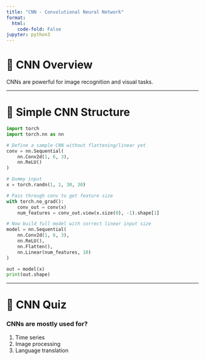 ```yaml
---
title: "CNN - Convolutional Neural Network"
format:
  html:
    code-fold: False
jupyter: python3
---
```


# 🧮 CNN Overview

CNNs are powerful for image recognition and visual tasks.

---

# 🧪 Simple CNN Structure

```python
import torch
import torch.nn as nn

# Define a sample CNN without flattening/linear yet
conv = nn.Sequential(
    nn.Conv2d(1, 6, 3),
    nn.ReLU()
)

# Dummy input
x = torch.randn(1, 1, 30, 30)

# Pass through conv to get feature size
with torch.no_grad():
    conv_out = conv(x)
    num_features = conv_out.view(x.size(0), -1).shape[1]

# Now build full model with correct linear input size
model = nn.Sequential(
    nn.Conv2d(1, 6, 3),
    nn.ReLU(),
    nn.Flatten(),
    nn.Linear(num_features, 10)
)

out = model(x)
print(out.shape)

```

---

# 📝 CNN Quiz

::: {.quiz}
### CNNs are mostly used for?

1. Time series  
2. Image processing  
3. Language translation  
:::
